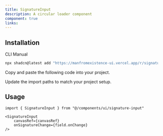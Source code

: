 ```yaml
---
title: SignatureInput
description: A circular loader component
component: true
links:
---
```


<ComponentPreview
  name="signature-input-demo"
  className="[&_.preview>[data-orientation=vertical]]:sm:max-w-[70%]"
  description="A signature-input component"
/>

## Installation

<Tabs defaultValue="cli">

<TabsList>
  <TabsTrigger value="cli">CLI</TabsTrigger>
  <TabsTrigger value="manual">Manual</TabsTrigger>
</TabsList>

<TabsContent value="cli">

```bash
npx shadcn@latest add "https://manfromexistence-ui.vercel.app/r/signature-input"
```

</TabsContent>

<TabsContent value="manual">

<Steps>

<Step>Copy and paste the following code into your project.</Step>

<ComponentSource name="signature-input" />

<Step>Update the import paths to match your project setup.</Step>

</Steps>

</TabsContent>

</Tabs>

## Usage

```tsx
import { SignatureInput } from "@/components/ui/signature-input"
```

```tsx
<SignatureInput
    canvasRef={canvasRef}
    onSignatureChange={field.onChange}
/>
```
